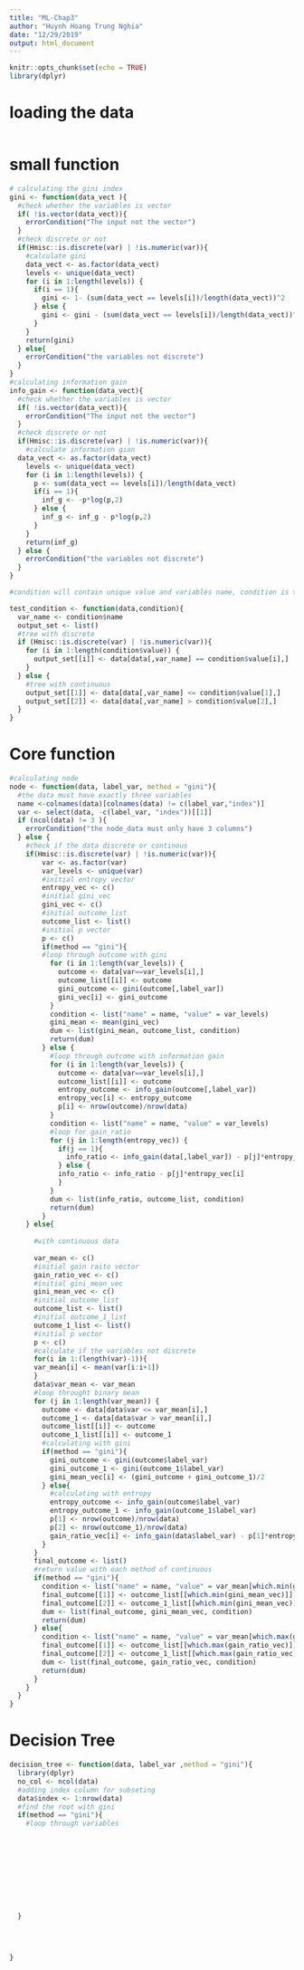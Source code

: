```yaml
---
title: "ML-Chap3"
author: "Huynh Hoang Trung Nghia"
date: "12/29/2019"
output: html_document
---
```


```r
knitr::opts_chunk$set(echo = TRUE)
library(dplyr)
```

# loading the data

```r

```

# small function

```r

# calculating the gini index
gini <- function(data_vect ){
  #check whether the variables is vector
  if( !is.vector(data_vect)){
    errorCondition("The input not the vector")
  }
  #check discrete or not
  if(Hmisc::is.discrete(var) | !is.numeric(var)){
    #calculate gini 
    data_vect <- as.factor(data_vect)
    levels <- unique(data_vect)
    for (i in 1:length(levels)) {
      if(i == 1){
        gini <- 1- (sum(data_vect == levels[i])/length(data_vect))^2
      } else {
        gini <- gini - (sum(data_vect == levels[i])/length(data_vect))^2
      }
    }
    return(gini)
  } else{
    errorCondition("the variables not discrete")
  }
}
#calculating information gain
info_gain <- function(data_vect){
  #check whether the variables is vector
  if( !is.vector(data_vect)){
    errorCondition("The input not the vector")
  }
  #check discrete or not
  if(Hmisc::is.discrete(var) | !is.numeric(var)){
    #calculate information gian
  data_vect <- as.factor(data_vect)
    levels <- unique(data_vect)
    for (i in 1:length(levels)) {
      p <- sum(data_vect == levels[i])/length(data_vect)
      if(i == 1){
        inf_g <- -p*log(p,2)
      } else {
        inf_g <- inf_g - p*log(p,2) 
      }
    }
    return(inf_g)
  } else {
    errorCondition("the variables not discrete")
  }
}

#condition will contain unique value and variables name, condition is the list

test_condition <- function(data,condition){
  var_name <- condition$name
  output_set <- list()
  #tree with discrete
  if (Hmisc::is.discrete(var) | !is.numeric(var)){
    for (i in 1:length(condition$value)) {
      output_set[[i]] <- data[data[,var_name] == condition$value[i],]
    }
  } else {
    #tree with continuous
    output_set[[1]] <- data[data[,var_name] <= condition$value[1],]
    output_set[[2]] <- data[data[,var_name] > condition$value[2],]
  }
}

```

# Core function

```r
#calculating node
node <- function(data, label_var, method = "gini"){
  #the data must have exactly three variables
  name <-colnames(data)[colnames(data) != c(label_var,"index")]
  var <- select(data, -c(label_var, "index"))[[1]]
  if (ncol(data) != 3 ){
    errorCondition("the node_data must only have 3 columns")
  } else {
    #check if the data discrete or continous
    if(Hmisc::is.discrete(var) | !is.numeric(var)){
        var <- as.factor(var)
        var_levels <- unique(var)
        #initial entropy vector
        entropy_vec <- c()
        #initial gini_vec
        gini_vec <- c()
        #initial outcome_list
        outcome_list <- list()
        #initial p vector
        p <- c()
        if(method == "gini"){
        #loop through outcome with gini
          for (i in 1:length(var_levels)) {
            outcome <- data[var==var_levels[i],]
            outcome_list[[i]] <- outcome
            gini_outcome <- gini(outcome[,label_var])
            gini_vec[i] <- gini_outcome
          }
          condition <- list("name" = name, "value" = var_levels)
          gini_mean <- mean(gini_vec)
          dum <- list(gini_mean, outcome_list, condition)
          return(dum)
        } else {
          #loop through outcome with information gain
          for (i in 1:length(var_levels)) {
            outcome <- data[var==var_levels[i],]
            outcome_list[[i]] <- outcome
            entropy_outcome <- info_gain(outcome[,label_var])
            entropy_vec[i] <- entropy_outcome
            p[i] <- nrow(outcome)/nrow(data)
          }
          condition <- list("name" = name, "value" = var_levels)
          #loop for gain_ratio
          for (j in 1:length(entropy_vec)) {
            if(j == 1){
              info_ratio <- info_gain(data[,label_var]) - p[j]*entropy_vec[i]
            } else {
            info_ratio <- info_ratio - p[j]*entropy_vec[i]
            }
          }
          dum <- list(info_ratio, outcome_list, condition)
          return(dum)
        }
    } else{
      
      #with continuous data
      
      var_mean <- c()
      #initial gain raito vector
      gain_ratio_vec <- c()
      #initial gini_mean_vec
      gini_mean_vec <- c()
      #initial outcome_list
      outcome_list <- list()
      #initial outcome_1_list
      outcome_1_list <- list()
      #initial p vector
      p <- c()
      #calculate if the variables not discrete
      for(i in 1:(length(var)-1)){
      var_mean[i] <- mean(var[i:i+1])
      }
      data$var_mean <- var_mean
      #loop throught binary mean
      for (j in 1:length(var_mean)) {
        outcome <- data[data$var <= var_mean[i],]
        outcome_1 <- data[data$var > var_mean[i],]
        outcome_list[[i]] <- outcome
        outcome_1_list[[i]] <- outcome_1
        #calculating with gini
        if(method == "gini"){
          gini_outcome <- gini(outcome$label_var)
          gini_outcome_1 <- gini(outcome_1$label_var)
          gini_mean_vec[i] <- (gini_outcome + gini_outcome_1)/2
        } else{
          #calculating with entropy
          entropy_outcome <- info_gain(outcome$label_var)
          entropy_outcome_1 <- info_gain(outcome_1$label_var)
          p[1] <- nrow(outcome)/nrow(data)
          p[2] <- nrow(outcome_1)/nrow(data)
          gain_ratio_vec[i] <- info_gain(data$label_var) - p[1]*entropy_outcome - p[2]*entropy_outcome_1
        }
      }
      final_outcome <- list()
      #return value with each method of continuous 
      if(method == "gini"){
        condition <- list("name" = name, "value" = var_mean[which.min(gini_mean_vec)])
        final_outcome[[1]] <- outcome_list[[which.min(gini_mean_vec)]]
        final_outcome[[2]] <- outcome_1_list[[which.min(gini_mean_vec)]]
        dum <- list(final_outcome, gini_mean_vec, condition)
        return(dum)
      } else{
        condition <- list("name" = name, "value" = var_mean[which.max(gain_ratio_vec)])
        final_outcome[[1]] <- outcome_list[[which.max(gain_ratio_vec)]]
        final_outcome[[2]] <- outcome_1_list[[which.max(gain_ratio_vec)]]
        dum <- list(final_outcome, gain_ratio_vec, condition)
        return(dum)
      }
    }
  }
}

```

# Decision Tree

```r
decision_tree <- function(data, label_var ,method = "gini"){
  library(dplyr)
  no_col <- ncol(data)
  #adding index column for subseting
  data$index <- 1:nrow(data)
  #find the root with gini
  if(method == "gini"){
    #loop through variables
    
    
    
    
    
    
    
    
    
    
  }

  
  
  
}


```







